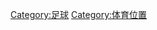 {{Catnav|頁面分類|...|体育|球類運動|足球}}
{{Commonscat|Association football positions}}

[[Category:足球|Category:足球]]
[[Category:体育位置|Category:体育位置]]